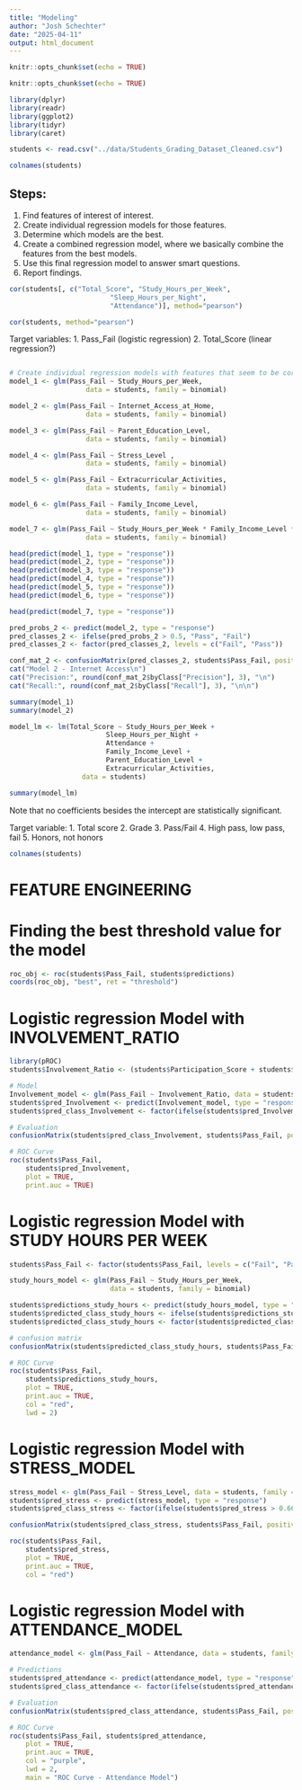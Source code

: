 ```yaml
---
title: "Modeling"
author: "Josh Schechter"
date: "2025-04-11"
output: html_document
---
```


```r
knitr::opts_chunk$set(echo = TRUE)
```

```r
knitr::opts_chunk$set(echo = TRUE)
```

```r
library(dplyr)
library(readr)
library(ggplot2)
library(tidyr)
library(caret)
```

```r
students <- read.csv("../data/Students_Grading_Dataset_Cleaned.csv")
```

```r
colnames(students)
```
## Steps:
1. Find features of interest of interest.
2. Create individual regression models for those features.
3. Determine which models are the best.
4. Create a combined regression model, where we basically combine the features from the best models.
5. Use this final regression model to answer smart questions.
6. Report findings.

```r


cor(students[, c("Total_Score", "Study_Hours_per_Week", 
                         "Sleep_Hours_per_Night", 
                         "Attendance")], method="pearson")
```
```r
cor(students, method="pearson")
```

Target variables:
1. Pass_Fail (logistic regression)
2. Total_Score (linear regression?)

```r

```

```r
# Create individual regression models with features that seem to be correlated to the target variable
model_1 <- glm(Pass_Fail ~ Study_Hours_per_Week, 
                   data = students, family = binomial)

model_2 <- glm(Pass_Fail ~ Internet_Access_at_Home, 
                   data = students, family = binomial)

model_3 <- glm(Pass_Fail ~ Parent_Education_Level, 
                   data = students, family = binomial)

model_4 <- glm(Pass_Fail ~ Stress_Level , 
                   data = students, family = binomial)

model_5 <- glm(Pass_Fail ~ Extracurricular_Activities, 
                   data = students, family = binomial)

model_6 <- glm(Pass_Fail ~ Family_Income_Level, 
                   data = students, family = binomial)

model_7 <- glm(Pass_Fail ~ Study_Hours_per_Week * Family_Income_Level * Parent_Education_Level, 
                   data = students, family = binomial)
```

```r
head(predict(model_1, type = "response"))
head(predict(model_2, type = "response"))
head(predict(model_3, type = "response"))
head(predict(model_4, type = "response"))
head(predict(model_5, type = "response"))
head(predict(model_6, type = "response"))

head(predict(model_7, type = "response"))
```
```r
pred_probs_2 <- predict(model_2, type = "response")
pred_classes_2 <- ifelse(pred_probs_2 > 0.5, "Pass", "Fail")
pred_classes_2 <- factor(pred_classes_2, levels = c("Fail", "Pass"))

conf_mat_2 <- confusionMatrix(pred_classes_2, students$Pass_Fail, positive = "Pass")
cat("Model 2 - Internet Access\n")
cat("Precision:", round(conf_mat_2$byClass["Precision"], 3), "\n")
cat("Recall:", round(conf_mat_2$byClass["Recall"], 3), "\n\n")
```

```r
summary(model_1)
summary(model_2)
```


```r
model_lm <- lm(Total_Score ~ Study_Hours_per_Week + 
                        Sleep_Hours_per_Night + 
                        Attendance + 
                        Family_Income_Level + 
                        Parent_Education_Level + 
                        Extracurricular_Activities, 
                  data = students)
```


```r
summary(model_lm)
```


Note that no coefficients besides the intercept are statistically significant.

Target variable:
 1. Total score
 2. Grade
 3. Pass/Fail
 4. High pass, low pass, fail
 5. Honors, not honors


```r
colnames(students) 
```

# FEATURE ENGINEERING
# Finding the best threshold value for the model
```r
roc_obj <- roc(students$Pass_Fail, students$predictions)
coords(roc_obj, "best", ret = "threshold")  
```

# Logistic regression Model with INVOLVEMENT_RATIO
```r
library(pROC)
students$Involvement_Ratio <- (students$Participation_Score + students$Attendance + students$Study_Hours_per_Week) / 3

# Model
Involvement_model <- glm(Pass_Fail ~ Involvement_Ratio, data = students, family = "binomial")
students$pred_Involvement <- predict(Involvement_model, type = "response")
students$pred_class_Involvement <- factor(ifelse(students$pred_Involvement > 0.66, "Pass", "Fail"), levels = c("Fail", "Pass"))

# Evaluation
confusionMatrix(students$pred_class_Involvement, students$Pass_Fail, positive = "Pass")

# ROC Curve
roc(students$Pass_Fail,
    students$pred_Involvement,
    plot = TRUE,
    print.auc = TRUE)

```

# Logistic regression Model with STUDY HOURS PER WEEK
```r
students$Pass_Fail <- factor(students$Pass_Fail, levels = c("Fail", "Pass"))

study_hours_model <- glm(Pass_Fail ~ Study_Hours_per_Week,
                         data = students, family = binomial)

students$predictions_study_hours <- predict(study_hours_model, type = "response")
students$predicted_class_study_hours <- ifelse(students$predictions_study_hours > 0.66, "Pass", "Fail")
students$predicted_class_study_hours <- factor(students$predicted_class_study_hours, levels = c("Fail", "Pass"))

# confusion matrix
confusionMatrix(students$predicted_class_study_hours, students$Pass_Fail, positive = "Pass")

# ROC Curve 
roc(students$Pass_Fail,
    students$predictions_study_hours,
    plot = TRUE,
    print.auc = TRUE,
    col = "red",
    lwd = 2)

```

# Logistic regression Model with STRESS_MODEL
```r
stress_model <- glm(Pass_Fail ~ Stress_Level, data = students, family = "binomial")
students$pred_stress <- predict(stress_model, type = "response")
students$pred_class_stress <- factor(ifelse(students$pred_stress > 0.66, "Pass", "Fail"), levels = c("Fail", "Pass"))

confusionMatrix(students$pred_class_stress, students$Pass_Fail, positive = "Pass")

roc(students$Pass_Fail,
    students$pred_stress,
    plot = TRUE,
    print.auc = TRUE,
    col = "red")
```

# Logistic regression Model with ATTENDANCE_MODEL
```r
attendance_model <- glm(Pass_Fail ~ Attendance, data = students, family = "binomial")

# Predictions
students$pred_attendance <- predict(attendance_model, type = "response")
students$pred_class_attendance <- factor(ifelse(students$pred_attendance > 0.66, "Pass", "Fail"), levels = c("Fail", "Pass"))

# Evaluation
confusionMatrix(students$pred_class_attendance, students$Pass_Fail, positive = "Pass")

# ROC Curve
roc(students$Pass_Fail, students$pred_attendance,
    plot = TRUE,
    print.auc = TRUE,
    col = "purple",
    lwd = 2,
    main = "ROC Curve - Attendance Model")

```




